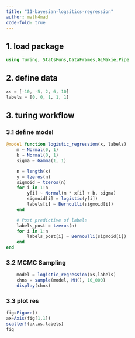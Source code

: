```yaml
---
title: "11-bayesian-logsitics-regression"
author: math4mad
code-fold: true
---
```


## 1. load package
```julia
using Turing, StatsFuns,DataFrames,GLMakie,Pipe
```

## 2. define data
```julia
xs = [-10, -5, 2, 6, 10]
labels = [0, 0, 1, 1, 1]
```

## 3. turing workflow
### 3.1 define model
```julia
@model function logistic_regression(x, labels)
    m ~ Normal(0, 1)
    b ~ Normal(0, 1)
    sigma ~ Gamma(1, 1)

    n = length(x)
    y = tzeros(n)
    sigmoid = tzeros(n)
    for i in 1:n
        y[i] ~ Normal(m * x[i] + b, sigma)
        sigmoid[i] = logistic(y[i])
        labels[i] ~ Bernoulli(sigmoid[i])
    end

    # Post predictive of labels
    labels_post = tzeros(n)
    for i in 1:n
        labels_post[i] ~ Bernoulli(sigmoid[i])
    end
end
```

### 3.2 MCMC Sampling
```julia
    model = logistic_regression(xs,labels)
    chns = sample(model, MH(), 10_000)
    display(chns)
```

### 3.3 plot res
```julia
fig=Figure()
ax=Axis(fig[1,1])
scatter!(ax,xs,labels)
fig
```